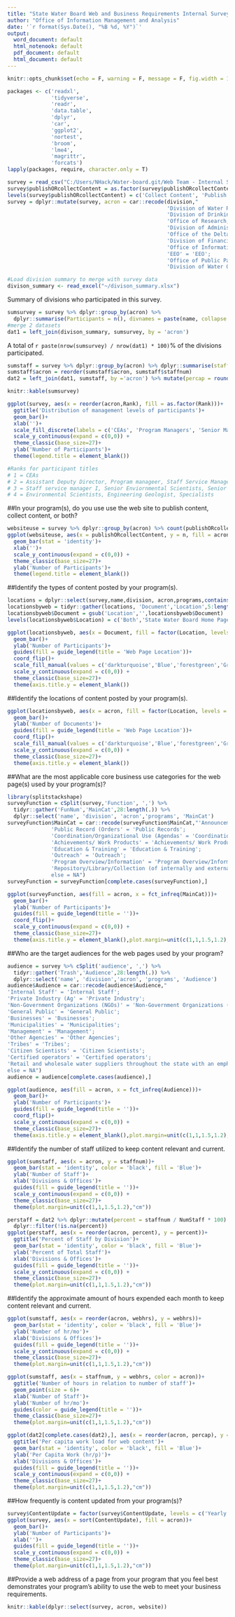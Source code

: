 ```yaml
---
title: "State Water Board Web and Business Requirements Internal Survey"
author: "Office of Information Management and Analysis"
date: '`r format(Sys.Date(), "%B %d, %Y")`'
output:
  word_document: default
  html_notenook: default
  pdf_document: default
  html_document: default
---
```


```r
knitr::opts_chunk$set(echo = F, warning = F, message = F, fig.width = 15.5, fig.height = 9)
```

```r
packages <- c('readxl',
              'tidyverse',
              'readr',
              'data.table',
              'dplyr',
              'car',
              'ggplot2',
              'nortest',
              'broom',
              'lme4',
              'magrittr',
              'forcats')
lapply(packages, require, character.only = T)
```

```r
survey = read_csv("C:/Users/NHack/Water-board.git/Web Team - Internal Survey (Responses) - Form Responses 1.csv")
survey$publishORcollectContent = as.factor(survey$publishORcollectContent)
levels(survey$publishORcollectContent) = c('Collect Content', 'Publish Content', 'Both')
survey = dplyr::mutate(survey, acron = car::recode(division,"
                                                   'Division of Water Rights'= 'DWR';
                                                   'Division of Drinking Water' = 'DDW';
                                                   'Office of Research, Planning & Performance' = 'ORPP';
                                                   'Division of Administrative Services'= 'DAS';
                                                   'Office of the Delta Water Master' = 'ODWM';
                                                   'Division of Financial Assistance' = 'DFA';
                                                   'Office of Information Management & Analysis'= 'OIMA';
                                                   'EEO' = 'EEO';
                                                   'Office of Public Participation' = 'OPP';
                                                   'Division of Water Quality - Surface Water Regulatory Branch' = 'DWQ-S'"))

#Load division summary to merge with survey data
divison_summary <- read_excel("~/divison_summary.xlsx")
```



Summary of divisions who participated in this survey.

```r
sumsurvey = survey %>% dplyr::group_by(acron) %>%
  dplyr::summarise(Participants = n(), divnames = paste(name, collapse = ', '))
#merge 2 datasets
dat1 = left_join(divison_summary, sumsurvey, by = 'acron') 
```

A total of `r paste(nrow(sumsurvey) / nrow(dat1) * 100)`% of the divisions participated.

```r
sumstaff = survey %>% dplyr::group_by(acron) %>% dplyr::summarise(staffnum = sum(ceiling(Staffnum)),webhrs = sum(ceiling(hoursnum)))
sumstaff$acron = reorder(sumstaff$acron, sumstaff$staffnum)
dat2 = left_join(dat1, sumstaff, by ='acron') %>% mutate(percap = round(webhrs / staffnum, digits = 2))

knitr::kable(sumsurvey)

ggplot(survey, aes(x = reorder(acron,Rank), fill = as.factor(Rank)))+
  ggtitle('Distribution of management levels of participants')+
  geom_bar()+
  xlab('')+
  scale_fill_discrete(labels = c('CEAs', 'Program Managers', 'Senior Managers', 'Other Staff'))+
  scale_y_continuous(expand = c(0,0)) +
  theme_classic(base_size=27)+
  ylab('Number of Participants')+
  theme(legend.title = element_blank())

#Ranks for participant titles
# 1 = CEAs
# 2 = Assistant Deputy Director, Program manageer, Staff Service Manager (II & III), Supervising Engineers
# 3 = Staff service manager I, Senior Enviornmental Scientists, Senior Engineers
# 4 = Environmental Scientists, Engineering Geologist, Specialists
```


##In your program(s), do you use use the web site to publish content, collect content, or both?

```r
websiteuse = survey %>% dplyr::group_by(acron) %>% count(publishORcollectContent)
ggplot(websiteuse, aes(x = publishORcollectContent, y = n, fill = acron))+
  geom_bar(stat = 'identity')+
  xlab('')+
  scale_y_continuous(expand = c(0,0)) +
  theme_classic(base_size=27)+
  ylab('Number of Participants')+
  theme(legend.title = element_blank())
```

##Identify the types of content posted by your program(s). 

```r
locations = dplyr::select(survey,name,division, acron,programs,contains('Location'))
locationsbyweb = tidyr::gather(locations, 'Document','Location',5:length(locations))
locationsbyweb$Document = gsub('Location','',locationsbyweb$Document)
levels(locationsbyweb$Location) = c('Both','State Water Board Home Page','Program Home and Sub-Page(s)','N/A')

ggplot(locationsbyweb, aes(x = Document, fill = factor(Location, levels = c('Both','State Water Board Home Page','Program Home and Sub-Page(s)','N/A'))))+
  geom_bar()+
  ylab('Number of Participants')+
  guides(fill = guide_legend(title = 'Web Page Location'))+
  coord_flip()+
  scale_fill_manual(values = c('darkturquoise','Blue','forestgreen','Grey'))+
  scale_y_continuous(expand = c(0,0)) +
  theme_classic(base_size=27)+
  theme(axis.title.y = element_blank())
```

##Identify the locations of content posted by your program(s).

```r
ggplot(locationsbyweb, aes(x = acron, fill = factor(Location, levels = c('Both','State Water Board Home Page','Program Home and Sub-Page(s)','N/A'))))+
  geom_bar()+
  ylab('Number of Documents')+
  guides(fill = guide_legend(title = 'Web Page Location'))+
  coord_flip()+
  scale_fill_manual(values = c('darkturquoise','Blue','forestgreen','Grey'))+
  scale_y_continuous(expand = c(0,0)) +
  theme_classic(base_size=27)+
  theme(axis.title.y = element_blank())
```


##What are the most applicable core business use categories for the web page(s) used by your program(s)?

```r
library(splitstackshape)
surveyFunction = cSplit(survey,'Function', ',') %>%
  tidyr::gather('FunNum','MainCat',28:length(.)) %>%
  dplyr::select('name', 'division', 'acron','programs', 'MainCat')
surveyFunction$MainCat = car::recode(surveyFunction$MainCat,"'Announcements' = 'Annoucements';
              'Public Record (Orders' = 'Public Records';
              'Coordination/Organizational Use (Agendas' = 'Coordination/Organizational Use';
              'Achievements/ Work Products' = 'Achievements/ Work Products';
              'Education & Training' = 'Education & Training';
              'Outreach' = 'Outreach';
              'Program Overview/Information' = 'Program Overview/Information';
              'Repository/Library/Collection (of internally and externally developed resources and links)' = 'Repository';
              else = NA")
surveyFunction = surveyFunction[complete.cases(surveyFunction),]

ggplot(surveyFunction, aes(fill = acron, x = fct_infreq(MainCat)))+
  geom_bar()+
  ylab('Number of Participants')+
  guides(fill = guide_legend(title = ''))+
  coord_flip()+
  scale_y_continuous(expand = c(0,0)) +
  theme_classic(base_size=27)+
  theme(axis.title.y = element_blank(),plot.margin=unit(c(1,1,1.5,1.2),"cm"))
```

##Who are the target audiences for the web pages used by your program?

```r
audience = survey %>% cSplit('audience', ',') %>%
  tidyr::gather('Trash','Audience',28:length(.)) %>%
  dplyr::select('name', 'division','acron', 'programs', 'Audience')
audience$Audience = car::recode(audience$Audience,"
'Internal Staff' = 'Internal Staff';
'Private Industry (Ag' = 'Private Industry';
'Non-Government Organizations (NGOs)' = 'Non-Government Organizations (NGOs)';
'General Public' = 'General Public';
'Businesses' = 'Businesses';
'Municipalities' = 'Municipalities';
'Management' = 'Management';
'Other Agencies' = 'Other Agencies';
'Tribes' = 'Tribes';
'Citizen Scientists' = 'Citizen Scientists';
'Certified operators' = 'Certified operators';
'Retail and wholesale water suppliers throughout the state with an emphasis on 410 urban water suppliers.' = 'Water suppliers';
else = NA")
audience = audience[complete.cases(audience),]

ggplot(audience, aes(fill = acron, x = fct_infreq(Audience)))+
  geom_bar()+
  ylab('Number of Participants')+
  guides(fill = guide_legend(title = ''))+
  coord_flip()+
  scale_y_continuous(expand = c(0,0)) +
  theme_classic(base_size=27)+
  theme(axis.title.y = element_blank(),plot.margin=unit(c(1,1,1.5,1.2),"cm"))
```

##Identify the number of staff utilized to keep content relevant and current. 

```r
ggplot(sumstaff, aes(x = acron, y = staffnum))+
  geom_bar(stat = 'identity', color = 'black', fill = 'Blue')+
  ylab('Number of Staff')+
  xlab('Divisions & Offices')+
  guides(fill = guide_legend(title = ''))+
  scale_y_continuous(expand = c(0,0)) +
  theme_classic(base_size=27)+
  theme(plot.margin=unit(c(1,1,1.5,1.2),"cm"))

perstaff = dat2 %>% dplyr::mutate(percent = staffnum / NumStaff * 100) %>%
  dplyr::filter(!is.na(percent))
ggplot(perstaff, aes(x = reorder(acron, percent), y = percent))+
  ggtitle('Percent of Staff by Division')+
  geom_bar(stat = 'identity', color = 'black', fill = 'Blue')+
  ylab('Percent of Total Staff')+
  xlab('Divisions & Offices')+
  guides(fill = guide_legend(title = ''))+
  scale_y_continuous(expand = c(0,0)) +
  theme_classic(base_size=27)+
  theme(plot.margin=unit(c(1,1,1.5,1.2),"cm"))
```

##Identify the approximate amount of hours expended each month to keep content relevant and current.

```r
ggplot(sumstaff, aes(x = reorder(acron, webhrs), y = webhrs))+
  geom_bar(stat = 'identity', color = 'black', fill = 'Blue')+
  ylab('Number of hr/mo')+
  xlab('Divisions & Offices')+
  guides(fill = guide_legend(title = ''))+
  scale_y_continuous(expand = c(0,0)) +
  theme_classic(base_size=27)+
  theme(plot.margin=unit(c(1,1,1.5,1.2),"cm"))

ggplot(sumstaff, aes(x = staffnum, y = webhrs, color = acron))+
  ggtitle('Number of hours in relation to number of staff')+
  geom_point(size = 6)+
  xlab('Number of Staff')+
  ylab('Number of hr/mo')+
  guides(color = guide_legend(title = ''))+
  theme_classic(base_size=27)+
  theme(plot.margin=unit(c(1,1,1.5,1.2),"cm"))

ggplot(dat2[complete.cases(dat2),], aes(x = reorder(acron, percap), y = percap))+
  ggtitle('Per capita work load for web content')+
  geom_bar(stat = 'identity', color = 'black', fill = 'Blue')+
  ylab('Per Capita Work (hr/p)')+
  xlab('Divisions & Offices')+
  guides(fill = guide_legend(title = ''))+
  scale_y_continuous(expand = c(0,0)) +
  theme_classic(base_size=27)+
  theme(plot.margin=unit(c(1,1,1.5,1.2),"cm"))
```



##How frequently is content updated from your program(s)?

```r
survey$ContentUpdate = factor(survey$ContentUpdate, levels = c('Yearly','Quarterly','Monthly','Weekly','Daily','Hourly'))
ggplot(survey, aes(x = sort(ContentUpdate), fill = acron))+
  geom_bar()+
  ylab('Number of Participants')+
  xlab('')+
  guides(fill = guide_legend(title = ''))+
  scale_y_continuous(expand = c(0,0)) +
  theme_classic(base_size=27)+
  theme(plot.margin=unit(c(1,1,1.5,1.2),"cm"))
```

##Provide a web address of a page from your program that you feel best demonstrates your program’s ability to use the web to meet your business requirements.

```r
knitr::kable(dplyr::select(survey, acron, website))
```

